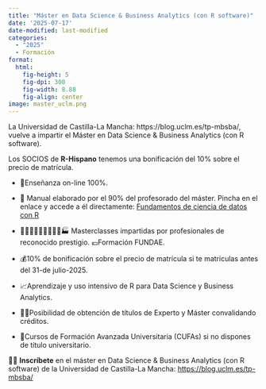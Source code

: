 ```yaml
---
title: "Máster en Data Science & Business Analytics (con R software)"
date: '2025-07-17'
date-modified: last-modified
categories:
  - "2025"
  - Formación
format: 
  html: 
    fig-height: 5
    fig-dpi: 300
    fig-width: 8.88
    fig-align: center
image: master_uclm.png
---
```



La Universidad de Castilla-La Mancha: https://blog.uclm.es/tp-mbsba/, vuelve a impartir el  Máster en Data Science & Business Analytics (con R software). 

Los SOCIOS de __R-Hispano__ tenemos una bonificación del 10% sobre el precio de matrícula. 
 

* 📶Enseñanza on-line 100%.

* 📕 Manual elaborado por el 90% del profesorado del máster. Pincha en el enlace y accede a él directamente: [Fundamentos de ciencia de datos con R](https://cdr-book.github.io/index.html)

* 🧪⛹️‍♂️👩‍⚕️💉👩‍💻🏀🏭 Masterclasses impartidas por profesionales de reconocido prestigio.
     💶Formación FUNDAE.

* 💰10% de bonificación sobre el precio de matrícula si te matriculas antes del 31-de julio-2025.

* 📈Aprendizaje y uso intensivo de R para Data Science y Business Analytics.

* 👩‍🎓Posibilidad de obtención de títulos de Experto y Máster convalidando créditos.

* 📐Cursos de Formación Avanzada Universitaria (CUFAs) si no dispones de título universitario.

 
 👩‍🏫 __Inscríbete__ en el máster en Data Science & Business Analytics (con R software) de la Universidad de Castilla-La Mancha: [https://blog.uclm.es/tp-mbsba/](https://blog.uclm.es/tp-mbsba/)

